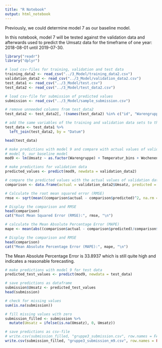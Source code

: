 ```yaml
---
title: "R Notebook"
output: html_notebook
---
```


Previously, we could determine model 7 as our baseline model.

In this notebook, model 7 will be tested against the validation data and afterwards used to predict the Umsatz data for the timeframe of one year: 2018-08-01 until 2019-07-30.

```r
library("readr")
library("dplyr")

# load csv-files for training, validation and test data
training_data2 <- read_csv("../3_Model/training_data2.csv")
validation_data2 <- read_csv("../3_Model/validation_data2.csv")
test_data1 <- read_csv("../3_Model/test.csv")
test_data2 <- read_csv("../3_Model/test_data2.csv")

# load csv-file for submission of predicted values
submission <- read_csv("../3_Model/sample_submission.csv")
```

```r
# remove unneeded columns from test_data2
test_data2 <- test_data2[, !(names(test_data2) %in% c("id", "Warengruppe", "Umsatz"))]

# add the same variables of the training and validation data sets to the test data
test_data <- test_data1 %>%
  left_join(test_data2, by = "Datum")

head(test_data)
```


```r
# make predictions with model 9 and compare with actual values of validation data
# model 9, our baseline model
mod9 <- lm(Umsatz ~ as.factor(Warengruppe) + Temperatur_bins + Wochenende + KielerWoche + Schulferien + Feiertag + Season, training_data2)

# make predictions for validation data
predicted_values <- predict(mod9, newdata = validation_data2)

# compare the predicted values with the actual values of validation data
comparison <- data.frame(actual = validation_data2$Umsatz, predicted = predicted_values)

# Calculate the root mean squared error (RMSE)
rmse <- sqrt(mean((comparison$actual - comparison$predicted)^2, na.rm = TRUE))

# Display the comparison and RMSE
head(comparison)
cat("Root Mean Squared Error (RMSE):", rmse, "\n")

# calculate the Mean Absolute Percentage Error (MAPE)
mape <- mean(abs((comparison$actual - comparison$predicted)/comparison$actual), na.rm = TRUE) * 100

# Display the comparison and RMSE
head(comparison)
cat("Mean Absolute Percentage Error (MAPE):", mape, "\n")

```

The Mean Absolute Percentage Error is 33.8937 which is still quite high and indicates a reasonable forecasting.


```r
# make predictions with model 9 for test data
predicted_test_values <- predict(mod9, newdata = test_data)

# save predictions as dataframe
submission$Umsatz <- predicted_test_values
head(submission)

# check for missing values
sum(is.na(submission))

# fill missing values with zero
submission_filled <- submission %>%
  mutate(Umsatz = ifelse(is.na(Umsatz), 0, Umsatz))

# save predictions as csv-file
# write.csv(submission_filled, "gruppe3_submission.csv", row.names = FALSE) # for old model 7
write.csv(submission_filled, "gruppe3_submission_m9.csv", row.names = FALSE) # for nes model 9

```
